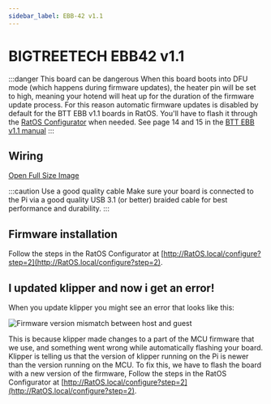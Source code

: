 ```yaml
---
sidebar_label: EBB-42 v1.1
---
```



# BIGTREETECH EBB42 v1.1

:::danger This board can be dangerous
When this board boots into DFU mode (which happens during firmware updates), the heater pin will be set to high, meaning your hotend will heat up for the duration of the firmware update process.
For this reason automatic firmware updates is disabled by default for the BTT EBB v1.1 boards in RatOS. You'll have to flash it through the [RatOS Configurator](http://RatOS.local/configure?step=2) when needed.
See page 14 and 15 in the [BTT EBB v1.1 manual](<https://github.com/bigtreetech/EBB/raw/master/EBB%20CAN%20V1.1%20(STM32G0B1)/EBB42%20CAN%20V1.1/BIGTREETECH%20EBB42%20CAN%20V1.1%20User%20Manual.pdf>)
:::

## Wiring

<WiringSVG width="100%" height={null} />

[Open Full Size Image](_media/ebb42-wiring.svg)

:::caution Use a good quality cable
Make sure your board is connected to the Pi via a good quality USB 3.1 (or better) braided cable for best performance and durability.
:::

## Firmware installation

Follow the steps in the RatOS Configurator at [http://RatOS.local/configure?step=2](http://RatOS.local/configure?step=2).

## I updated klipper and now i get an error!

When you update klipper you might see an error that looks like this:

![Firmware version mismatch between host and guest](/img/firmware_version_mismatch.png)

This is because klipper made changes to a part of the MCU firmware that we use, and something went wrong while automatically flashing your board. Klipper is telling us that the version of klipper running on the Pi is newer than the version running on the MCU. To fix this, we have to flash the board with a new version of the firmware, Follow the steps in the RatOS Configurator at [http://RatOS.local/configure?step=2](http://RatOS.local/configure?step=2).
